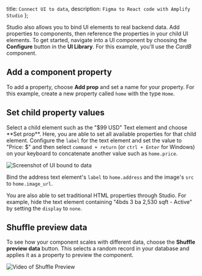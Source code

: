   title: `Connect UI to data`,
  description: `Figma to React code with Amplify Studio`
};

Studio also allows you to bind UI elements to real backend data. Add properties to components, then reference the properties in your child UI elements. To get started, navigate into a UI component by choosing the **Configure** button in the **UI Library**. For this example, you'll use the _CardB_ component.

## Add a component property

To add a property, choose **Add prop** and set a name for your property. For this example, create a new property called `home` with the type `Home`.

## Set child property values

Select a child element such as the "\$99 USD" Text element and choose \*\*Set prop\*\*. Here, you are able to set all available properties for that child element. Configure the `label` for the text element and set the value to "Price: \$" and then select `command + return` (or `ctrl + Enter` for Windows) on your keyboard to concatenate another value such as `home.price`.

![Screenshot of UI bound to data](/images/studio/data-binding.png)

Bind the address text element's `label` to `home.address` and the image's `src` to `home.image_url`.

You are also able to set traditional HTML properties through Studio. For example, hide the text element containing "4bds 3 ba 2,530 sqft - Active" by setting the `display` to `none`.

## Shuffle preview data

To see how your component scales with different data, choose the **Shuffle preview data** button. This selects a random record in your database and applies it as a property to preview the component.

![Video of Shuffle Preview](/images/studio/shuffle-preview.gif)
